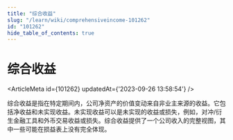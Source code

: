 ```yaml
---
title: "综合收益"
slug: "/learn/wiki/comprehensiveincome-101262"
id: "101262"
hide_table_of_contents: true
---
```



# 综合收益

<ArticleMeta id={101262} updatedAt={'2023-09-26 13:58:54'} />
<div className='border-solid border-b border-t-0 my-4 border-[var(--ifm-color-gray-300)]' />

综合收益是指在特定期间内，公司净资产的价值变动来自非业主来源的收益。它包括净收益和未实现收益。未实现收益可以是未实现的收益或损失，例如，对冲/衍生金融工具和外币交易收益或损失。综合收益提供了一个公司收入的完整视图，其中一些可能在损益表上没有完全体现。
